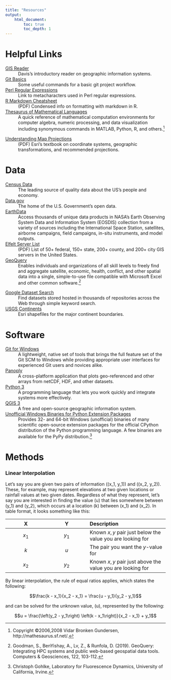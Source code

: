 ```yaml
---
title: "Resources"
output:
    html_document:
        toc: true
        toc_depth: 1
---
```


# Helpful Links

[GIS Reader](https://drdavis.space/teaching/gis/gis-reader/)
:   Davis's introductory reader on geographic information systems.

[Git Basics](https://bitbucket.org/usda-ars/prida_one/wiki/developer#markdown-header-git-basics)
:   Some useful commands for a basic git project workflow.

[Perl Regular Expressions](https://perldoc.perl.org/perlre.html#Metacharacters)
:   Link to metacharacters used in Perl regular expressions.

[R Markdown Cheatsheet](https://rstudio.com/wp-content/uploads/2016/03/rmarkdown-cheatsheet-2.0.pdf)
:   (PDF) Condensed info on formatting with markdown in R.

[Thesaurus of Mathematical Languages](http://mathesaurus.sourceforge.net/)
:   A quick reference of mathematical computation environments for computer algebra, numeric processing, and data visualization including synonymous commands in MATLAB, Python, R, and others.[^gunderson08]

[^gunderson08]: Copyright &copy;2006,2008 Vidar Bronken Gundersen, http://mathesaurus.sf.net/.

[Understanding Map Projections](http://downloads2.esri.com/support/documentation/ao_/710Understanding_Map_Projections.pdf)
:   (PDF) Esri's textbook on coordinate systems, geographic transformations, and recommended projections.

# Data

[Census Data](https://data.census.gov/cedsci)
:   The leading source of quality data about the US's people and economy.

[Data.gov](https://www.data.gov/)
:   The home of the U.S. Government's open data.

[EarthData](https://search.earthdata.nasa.gov/search)
:   Access thousands of unique data products in NASA's Earth Observing System Data and Information System (EOSDIS) collection from a variety of sources including the International Space Station, satellites, airborne campaigns, field campaigns, in-situ instruments, and model outputs.

[Elfelt Server List](https://mappingsupport.com/p/surf_gis/list-federal-state-county-city-GIS-servers.pdf)
:   (PDF) List of 50+ federal, 150+ state, 200+ county, and 200+ city GIS servers in the United States.

[GeoQuery](http://geo.aiddata.org/query/#!/)
:   Enables individuals and organizations of all skill levels to freely find and aggregate satellite, economic, health, conflict, and other spatial data into a single, simple-to-use file compatible with Microsoft Excel and other common software.[^goodman19]

[^goodman19]: Goodman, S., BenYishay, A., Lv, Z., & Runfola, D. (2019). GeoQuery: Integrating HPC systems and public web-based geospatial data tools. Computers & Geosciences, 122, 103-112.

[Google Dataset Search](https://toolbox.google.com/datasetsearch)
:   Find datasets stored hosted in thousands of repositories across the Web through simple keyword search.

[USGS Continents](https://pubs.usgs.gov/of/2006/1187/basemaps/continents/)
:   Esri shapefiles for the major continent boundaries.

# Software

[Git for Windows](https://github.com/git-for-windows/git/releases)
:   A lightweight, native set of tools that brings the full feature set of the Git SCM to Windows while providing appropriate user interfaces for experienced Git users and novices alike.

[Panoply](https://www.giss.nasa.gov/tools/panoply/)
:   A cross-platform application that plots geo-referenced and other arrays from netCDF, HDF, and other datasets.

[Python 3](https://www.python.org/)
:   A programming language that lets you work quickly and integrate systems more effectively.

[QGIS 3](https://www.qgis.org/en/site/)
:   A free and open-source geographic information system.

[Unofficial Windows Binaries for Python Extension Packages](https://www.lfd.uci.edu/~gohlke/pythonlibs/)
:   Provides 32- and 64-bit Windows (unofficial) binaries of many scientific open-source extension packages for the official CPython distribution of the Python programming language. A few binaries are available for the PyPy distribution.[^gohlke19]

[^gohlke19]: Christoph Gohlke, Laboratory for Fluorescence Dynamics, University of California, Irvine.

# Methods

### Linear Interpolation
Let's say you are given two pairs of information (\(x_1, y_1\)) and (\(x_2, y_2\)).
These, for example, may represent elevations at two given locations or rainfall values at two given dates.
Regardless of what they represent, let's say you are interested in finding the value \(u\) that lies somewhere between \(y_1\) and \(y_2\), which occurs at a location \(k\) between \(x_1\) and \(x_2\).
In table format, it looks something like this:

| X     | Y     | Description |
|:-----:|:-----:|:------------|
| $x_1$ | $y_1$ | Known $x,y$ pair just below the value you are looking for |
| $k$   | $u$   | The pair you want the $y$-value for |
| $x_2$ | $y_2$ | Known $x,y$ pair just above the value you are looking for |

By linear interpolation, the rule of equal ratios applies, which states the following:

$$\frac{k - x_1}{x_2 - x_1} = \frac{u - y_1}{y_2 - y_1}$$

and can be solved for the unknown value, \(u\), represented by the following:

$$u = \frac{\left(y_2 - y_1\right) \left(k - x_1\right)}{x_2 - x_1} + y_1$$
